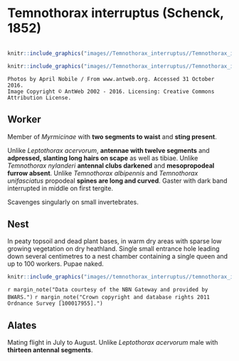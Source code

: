 # **Temnothorax interruptus** (Schenck, 1852)

```marginfigure
```

```r
knitr::include_graphics("images//Temnothorax_interruptus//Temnothorax_interruptus_head.jpg")
```

```r
knitr::include_graphics("images//Temnothorax_interruptus//Temnothorax_interruptus_side.jpg")
```

```block
Photos by April Nobile / From www.antweb.org. Accessed 31 October 2016.
Image Copyright © AntWeb 2002 - 2016. Licensing: Creative Commons Attribution License.
```

## Worker
Member of *Myrmicinae* with **two segments to waist** and **sting present**.

Unlike *Leptothorax acervorum*, **antennae with twelve segments** and **adpressed, slanting long hairs on scape** as well as tibiae. Unlike *Temnothorax nylanderi* **antennal clubs darkened** and **mesopropodeal furrow absent**. Unlike *Temnothorax albipennis* and *Temnothorax unifasciatus* propodeal **spines are long and curved**. Gaster with dark band interrupted in middle on first tergite.

Scavenges singularly on small invertebrates.

## Nest
In peaty topsoil and dead plant bases, in warm dry areas with sparse low growing vegetation on dry heathland. Single small entrance hole leading down several centimetres to a nest chamber containing a single queen and up to 100 workers. Pupae naked.

```r
knitr::include_graphics("images//temnothorax_interruptus//temnothorax_interruptus_map.png")
```
`r margin_note("Data courtesy of the NBN Gateway and provided by BWARS.")`
`r margin_note("Crown copyright and database rights 2011 Ordnance Survey [100017955].")`

## Alates
Mating flight in July to August. Unlike *Leptothorax acervorum* male with **thirteen antennal segments**.

\pagebreak